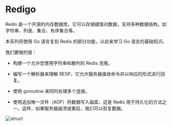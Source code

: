 # Redigo

Redis 是一个开源的内存数据库，它可以存储键值对数据，支持多种数据结构，如字符串、列表、集合、有序集合等。

本系列将使用 Go 语言复刻 Redis 的部分功能，以此来学习 Go 语言的基础知识。

我们要做的是：

- 构建一个允许您使用字符串和散列的 Redis 克隆。

- 编写一个解析器来理解 RESP，它允许服务器接收命令并以响应的形式进行回复。

- 使用 goroutine 来同时处理多个连接。

- 使用追加唯一文件（AOF）将数据写入磁盘，这是 Redis 用于持久化的方法之一。这样，如果服务器崩溃或重启，我们可以恢复数据。

![struct](/struct.svg)